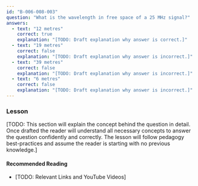 ```yaml
---
id: "B-006-008-003"
question: "What is the wavelength in free space of a 25 MHz signal?"
answers:
  - text: "12 metres"
    correct: true
    explanation: "[TODO: Draft explanation why answer is correct.]"
  - text: "19 metres"
    correct: false
    explanation: "[TODO: Draft explanation why answer is incorrect.]"
  - text: "39 metres"
    correct: false
    explanation: "[TODO: Draft explanation why answer is incorrect.]"
  - text: "6 metres"
    correct: false
    explanation: "[TODO: Draft explanation why answer is incorrect.]"
---
```


### Lesson

[TODO: This section will explain the concept behind the question in detail. Once drafted the reader will understand all necessary concepts to answer the question confidently and correctly. The lesson will follow pedagogy best-practices and assume the reader is starting with no previous knowledge.]

#### Recommended Reading

- [TODO: Relevant Links and YouTube Videos]
